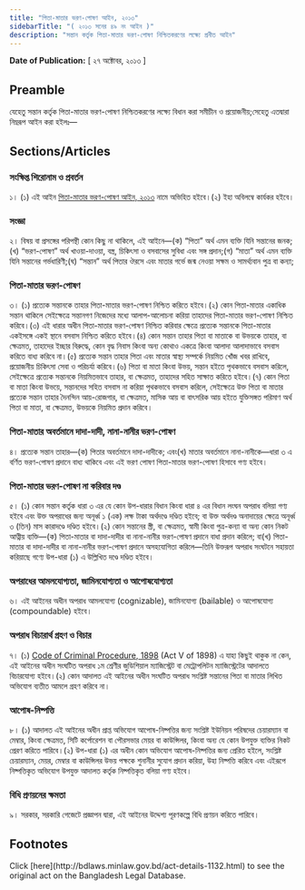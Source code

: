 ```yaml
---
title: "পিতা-মাতার ভরণ-পোষণ আইন, ২০১৩"
sidebarTitle: "( ২০১৩ সনের ৪৯ নং আইন )"
description: "সন্তান কর্তৃক পিতা-মাতার ভরণ-পোষণ নিশ্চিতকরণের লক্ষ্যে প্রনীত আইন"
---
```


**Date of Publication:** [ ২৭ অক্টোবর, ২০১৩ ]

## Preamble

যেহেতু সন্তান কর্তৃক পিতা-মাতার ভরণ-পোষণ নিশ্চিতকরণের লক্ষ্যে বিধান করা সমীচীন ও প্রয়োজনীয়;সেহেতু এতদ্বারা নিম্নরূপ আইন করা হইলঃ—

## Sections/Articles

### সংক্ষিপ্ত শিরোনাম ও প্রবর্তন

১। (১) এই আইন [পিতা-মাতার ভরণ-পোষণ আইন, ২০১৩](/act-1132.html "পিতা-মাতার ভরণ-পোষণ আইন, ২০১৩") নামে অভিহিত হইবে।(২) ইহা অবিলম্বে কার্যকর হইবে।

### সংজ্ঞা

২। বিষয় বা প্রসঙ্গের পরিপন্থী কোন কিছু না থাকিলে, এই আইনে—(ক) “পিতা” অর্থ এমন ব্যক্তি যিনি সন্তানের জনক;(খ) “ভরণ-পোষণ” অর্থ খাওয়া-দাওয়া, বস্ত্র, চিকিৎসা ও বসবাসের সুবিধা এবং সঙ্গ প্রদান;(গ) “মাতা” অর্থ এমন ব্যক্তি যিনি সন্তানের গর্ভধারিণী;(ঘ) “সন্তান” অর্থ পিতার ঔরসে এবং মাতার গর্ভে জন্ম নেওয়া সক্ষম ও সামর্থ্যবান পুত্র বা কন্যা;

### পিতা-মাতার ভরণ-পোষণ

৩। (১) প্রত্যেক সন্তানকে তাহার পিতা-মাতার ভরণ-পোষণ নিশ্চিত করিতে হইবে।(২) কোন পিতা-মাতার একাধিক সন্তান থাকিলে সেইক্ষেত্রে সন্তানগণ নিজেদের মধ্যে আলাপ-আলোচনা করিয়া তাহাদের পিতা-মাতার ভরণ-পোষণ নিশ্চিত করিবে।(৩) এই ধারার অধীন পিতা-মাতার ভরণ-পোষণ নিশ্চিত করিবার ক্ষেত্রে প্রত্যেক সন্তানকে পিতা-মাতার একইসঙ্গে একই স্থানে বসবাস নিশ্চিত করিতে হইবে।(৪) কোন সন্তান তাহার পিতা বা মাতাকে বা উভয়কে তাহার, বা ক্ষেত্রমত, তাহাদের ইচ্ছার বিরুদ্ধে, কোন বৃদ্ধ নিবাস কিংবা অন্য কোথাও একত্রে কিংবা আলাদা আলাদাভাবে বসবাস করিতে বাধ্য করিবে না।(৫) প্রত্যেক সন্তান তাহার পিতা এবং মাতার স্বাস্থ্য সম্পর্কে নিয়মিত খোঁজ খবর রাখিবে, প্রয়োজনীয় চিকিৎসা সেবা ও পরিচর্যা করিবে।(৬) পিতা বা মাতা কিংবা উভয়, সন্তান হইতে পৃথকভাবে বসবাস করিলে, সেইক্ষেত্রে প্রত্যেক সন্তানকে নিয়মিতভাবে তাহার, বা ক্ষেত্রমত, তাহাদের সহিত সাক্ষাত করিতে হইবে।(৭) কোন পিতা বা মাতা কিংবা উভয়ে, সন্তানদের সহিত বসবাস না করিয়া পৃথকভাবে বসবাস করিলে, সেইক্ষেত্রে উক্ত পিতা বা মাতার প্রত্যেক সন্তান তাহার দৈনন্দিন আয়-রোজগার, বা ক্ষেত্রমত, মাসিক আয় বা বাৎসরিক আয় হইতে যুক্তিসঙ্গত পরিমাণ অর্থ পিতা বা মাতা, বা ক্ষেত্রমত, উভয়কে নিয়মিত প্রদান করিবে।

### পিতা-মাতার অবর্তমানে দাদা-দাদী, নানা-নানীর ভরণ-পোষণ

৪। প্রত্যেক সন্তান তাহার—(ক) পিতার অবর্তমানে দাদা-দাদীকে; এবং(খ) মাতার অবর্তমানে নানা-নানীকে—ধারা ৩ এ বর্ণিত ভরণ-পোষণ প্রদানে বাধ্য থাকিবে এবং এই ভরণ পোষণ পিতা-মাতার ভরণ-পোষণ হিসাবে গণ্য হইবে।

### পিতা-মাতার ভরণ-পোষণ না করিবার দণ্ড

৫। (১) কোন সন্তান কর্তৃক ধারা ৩ এর যে কোন উপ-ধারার বিধান কিংবা ধারা ৪ এর বিধান লংঘন অপরাধ বলিয়া গণ্য হইবে এবং উক্ত অপরাধের জন্য অনূর্ধ্ব ১ (এক) লক্ষ টাকা অর্থদণ্ডে দণ্ডিত হইবে; বা উক্ত অর্থদণ্ড অনাদায়ের ক্ষেত্রে অনূর্ধ্ব ৩ (তিন) মাস কারাদণ্ডে দণ্ডিত হইবে।(২) কোন সন্তানের স্ত্রী, বা ক্ষেত্রমত, স্বামী কিংবা পুত্র-কন্যা বা অন্য কোন নিকট আত্নীয় ব্যক্তি—(ক) পিতা-মাতার বা দাদা-দাদীর বা নানা-নানীর ভরণ-পোষণ প্রদানে বাধা প্রদান করিলে; বা(খ) পিতা-মাতার বা দাদা-দাদীর বা নানা-নানীর ভরণ-পোষণ প্রদানে অসহযোগিতা করিলে—তিনি উক্তরূপ অপরাধ সংঘটনে সহায়তা করিয়াছে গণ্যে উপ-ধারা (১) এ উল্লিখিত দণ্ডে দণ্ডিত হইবে।

### অপরাধের আমলযোগ্যতা, জামিনযোগ্যতা ও আপোষযোগ্যতা

৬। এই আইনের অধীন অপরাধ আমলযোগ্য (cognizable), জামিনযোগ্য (bailable) ও আপোষযোগ্য (compoundable) হইবে।

### অপরাধ বিচারার্থ গ্রহণ ও বিচার

৭। (১) [Code of Criminal Procedure, 1898](/act-75.html "Code of Criminal Procedure, 1898") (Act V of 1898) এ যাহা কিছুই থাকুক না কেন, এই আইনের অধীন সংঘটিত অপরাধ ১ম শ্রেণীর জুডিশিয়াল ম্যাজিস্ট্রেট বা মেট্রোপলিটন ম্যাজিস্ট্রেটের আদালতে বিচারযোগ্য হইবে।(২) কোন আদালত এই আইনের অধীন সংঘটিত অপরাধ সংশ্লিষ্ট সন্তানের পিতা বা মাতার লিখিত অভিযোগ ব্যতীত আমলে গ্রহণ করিবে না।

### আপোষ-নিষ্পত্তি

৮। (১) আদালত এই আইনের অধীন প্রাপ্ত অভিযোগ আপোষ-নিষ্পত্তির জন্য সংশ্লিষ্ট ইউনিয়ন পরিষদের চেয়ারম্যান বা মেম্বার, কিংবা ক্ষেত্রমত, সিটি কর্পোরেশন বা পৌরসভার মেয়র বা কাউন্সিলর, কিংবা অন্য যে কোন উপযুক্ত ব্যক্তির নিকট প্রেরণ করিতে পারিবে।(২) উপ-ধারা (১) এর অধীন কোন অভিযোগ আপোষ-নিষ্পত্তির জন্য প্রেরিত হইলে, সংশ্লিষ্ট চেয়ারম্যান, মেয়র, মেম্বার বা কাউন্সিলর উভয় পক্ষকে শুনানীর সুযোগ প্রদান করিয়া, উহা নিষ্পত্তি করিবে এবং এইরূপে নিষ্পত্তিকৃত অভিযোগ উপযুক্ত আদালত কর্তৃক নিষ্পত্তিকৃত বলিয়া গণ্য হইবে।

### বিধি প্রণয়নের ক্ষমতা

৯। সরকার, সরকারি গেজেটে প্রজ্ঞাপন দ্বারা, এই আইনের উদ্দেশ্য পূরণকল্পে বিধি প্রণয়ন করিতে পারিবে।

## Footnotes

<Note>
  Click [here](http://bdlaws.minlaw.gov.bd/act-details-1132.html) to see the original act on the Bangladesh Legal Database.
</Note>
